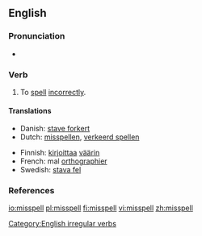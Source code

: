 ==English==

===Pronunciation===
* {{IPA|/'mɪspεl/}}
*: {{rhymes|ɛl}}

===Verb===
{{en-verb|misspells|misspelling|'''[[misspelt]]''' ''or'' '''[[misspelled]]'''}}

# To [[spell]] [[incorrectly]].

====Translations====
{{top}}
* Danish: [[stave forkert]]
* Dutch: [[misspellen]], [[verkeerd spellen]]
{{mid}}
* Finnish: [[kirjoittaa]] [[väärin]]
* French: mal [[orthographier]]
* Swedish: [[stava fel]]
{{bottom}}

===References===
{{R:Century 1911}}
{{R:Webster 1913}}

[[Category:English irregular verbs]]

[[io:misspell]]
[[pl:misspell]]
[[fi:misspell]]
[[vi:misspell]]
[[zh:misspell]]